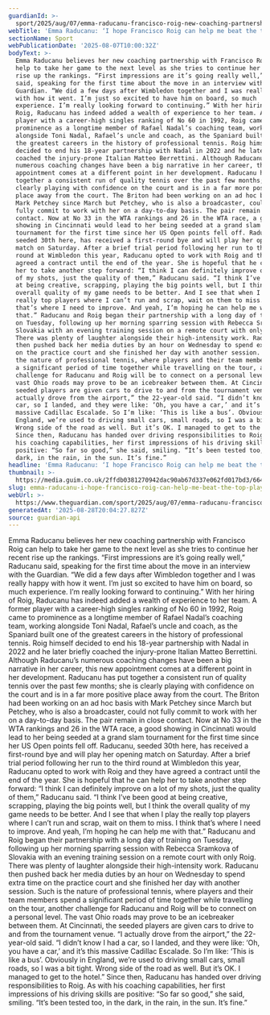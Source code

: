 ```yaml
---
guardianId: >-
  sport/2025/aug/07/emma-raducanu-francisco-roig-new-coaching-partnership-tennis-interview
webTitle: 'Emma Raducanu: ‘I hope Francisco Roig can help me beat the top players’'
sectionName: Sport
webPublicationDate: '2025-08-07T10:00:32Z'
bodyText: >-
  Emma Raducanu believes her new coaching partnership with Francisco Roig can
  help to take her game to the next level as she tries to continue her recent
  rise up the rankings. “First impressions are it’s going really well,” Raducanu
  said, speaking for the first time about the move in an interview with the
  Guardian. “We did a few days after Wimbledon together and I was really happy
  with how it went. I’m just so excited to have him on board, so much
  experience. I’m really looking forward to continuing.” With her hiring of
  Roig, Raducanu has indeed added a wealth of experience to her team. A former
  player with a career-high singles ranking of No 60 in 1992, Roig came to
  prominence as a longtime member of Rafael Nadal’s coaching team, working
  alongside Toni Nadal, Rafael’s uncle and coach, as the Spaniard built one of
  the greatest careers in the history of professional tennis. Roig himself
  decided to end his 18-year partnership with Nadal in 2022 and he later briefly
  coached the injury-prone Italian Matteo Berrettini. Although Raducanu’s
  numerous coaching changes have been a big narrative in her career, this new
  appointment comes at a different point in her development. Raducanu has put
  together a consistent run of quality tennis over the past few months; she is
  clearly playing with confidence on the court and is in a far more positive
  place away from the court. The Briton had been working on an ad hoc basis with
  Mark Petchey since March but Petchey, who is also a broadcaster, could not
  fully commit to work with her on a day-to-day basis. The pair remain in close
  contact. Now at No 33 in the WTA rankings and 26 in the WTA race, a good
  showing in Cincinnati would lead to her being seeded at a grand slam
  tournament for the first time since her US Open points fell off. Raducanu,
  seeded 30th here, has received a first-round bye and will play her opening
  match on Saturday. After a brief trial period following her run to the third
  round at Wimbledon this year, Raducanu opted to work with Roig and they have
  agreed a contract until the end of the year. She is hopeful that he can help
  her to take another step forward: “I think I can definitely improve on a lot
  of my shots, just the quality of them,” Raducanu said. “I think I’ve been good
  at being creative, scrapping, playing the big points well, but I think the
  overall quality of my game needs to be better. And I see that when I play the
  really top players where I can’t run and scrap, wait on them to miss. I think
  that’s where I need to improve. And yeah, I’m hoping he can help me with
  that.” Raducanu and Roig began their partnership with a long day of training
  on Tuesday, following up her morning sparring session with Rebecca Sramkova of
  Slovakia with an evening training session on a remote court with only Roig.
  There was plenty of laughter alongside their high-intensity work. Raducanu
  then pushed back her media duties by an hour on Wednesday to spend extra time
  on the practice court and she finished her day with another session. Such is
  the nature of professional tennis, where players and their team members spend
  a significant period of time together while travelling on the tour, another
  challenge for Raducanu and Roig will be to connect on a personal level. The
  vast Ohio roads may prove to be an icebreaker between them. At Cincinnati, the
  seeded players are given cars to drive to and from the tournament venue. “I
  actually drove from the airport,” the 22-year-old said. “I didn’t know I had a
  car, so I landed, and they were like: ‘Oh, you have a car,’ and it’s this
  massive Cadillac Escalade. So I’m like: ‘This is like a bus’. Obviously in
  England, we’re used to driving small cars, small roads, so I was a bit tight.
  Wrong side of the road as well. But it’s OK. I managed to get to the hotel.”
  Since then, Raducanu has handed over driving responsibilities to Roig. As with
  his coaching capabilities, her first impressions of his driving skills are
  positive: “So far so good,” she said, smiling. “It’s been tested too, in the
  dark, in the rain, in the sun. It’s fine.”
headline: 'Emma Raducanu: ‘I hope Francisco Roig can help me beat the top players’'
thumbnail: >-
  https://media.guim.co.uk/2ffdb0381270942dac90ab67d337e062fd017bd3/664_112_3373_2698/500.jpg
slug: emma-raducanu-i-hope-francisco-roig-can-help-me-beat-the-top-players
webUrl: >-
  https://www.theguardian.com/sport/2025/aug/07/emma-raducanu-francisco-roig-new-coaching-partnership-tennis-interview
generatedAt: '2025-08-28T20:04:27.827Z'
source: guardian-api
---
```

Emma Raducanu believes her new coaching partnership with Francisco Roig can help to take her game to the next level as she tries to continue her recent rise up the rankings. “First impressions are it’s going really well,” Raducanu said, speaking for the first time about the move in an interview with the Guardian. “We did a few days after Wimbledon together and I was really happy with how it went. I’m just so excited to have him on board, so much experience. I’m really looking forward to continuing.” With her hiring of Roig, Raducanu has indeed added a wealth of experience to her team. A former player with a career-high singles ranking of No 60 in 1992, Roig came to prominence as a longtime member of Rafael Nadal’s coaching team, working alongside Toni Nadal, Rafael’s uncle and coach, as the Spaniard built one of the greatest careers in the history of professional tennis. Roig himself decided to end his 18-year partnership with Nadal in 2022 and he later briefly coached the injury-prone Italian Matteo Berrettini. Although Raducanu’s numerous coaching changes have been a big narrative in her career, this new appointment comes at a different point in her development. Raducanu has put together a consistent run of quality tennis over the past few months; she is clearly playing with confidence on the court and is in a far more positive place away from the court. The Briton had been working on an ad hoc basis with Mark Petchey since March but Petchey, who is also a broadcaster, could not fully commit to work with her on a day-to-day basis. The pair remain in close contact. Now at No 33 in the WTA rankings and 26 in the WTA race, a good showing in Cincinnati would lead to her being seeded at a grand slam tournament for the first time since her US Open points fell off. Raducanu, seeded 30th here, has received a first-round bye and will play her opening match on Saturday. After a brief trial period following her run to the third round at Wimbledon this year, Raducanu opted to work with Roig and they have agreed a contract until the end of the year. She is hopeful that he can help her to take another step forward: “I think I can definitely improve on a lot of my shots, just the quality of them,” Raducanu said. “I think I’ve been good at being creative, scrapping, playing the big points well, but I think the overall quality of my game needs to be better. And I see that when I play the really top players where I can’t run and scrap, wait on them to miss. I think that’s where I need to improve. And yeah, I’m hoping he can help me with that.” Raducanu and Roig began their partnership with a long day of training on Tuesday, following up her morning sparring session with Rebecca Sramkova of Slovakia with an evening training session on a remote court with only Roig. There was plenty of laughter alongside their high-intensity work. Raducanu then pushed back her media duties by an hour on Wednesday to spend extra time on the practice court and she finished her day with another session. Such is the nature of professional tennis, where players and their team members spend a significant period of time together while travelling on the tour, another challenge for Raducanu and Roig will be to connect on a personal level. The vast Ohio roads may prove to be an icebreaker between them. At Cincinnati, the seeded players are given cars to drive to and from the tournament venue. “I actually drove from the airport,” the 22-year-old said. “I didn’t know I had a car, so I landed, and they were like: ‘Oh, you have a car,’ and it’s this massive Cadillac Escalade. So I’m like: ‘This is like a bus’. Obviously in England, we’re used to driving small cars, small roads, so I was a bit tight. Wrong side of the road as well. But it’s OK. I managed to get to the hotel.” Since then, Raducanu has handed over driving responsibilities to Roig. As with his coaching capabilities, her first impressions of his driving skills are positive: “So far so good,” she said, smiling. “It’s been tested too, in the dark, in the rain, in the sun. It’s fine.”

